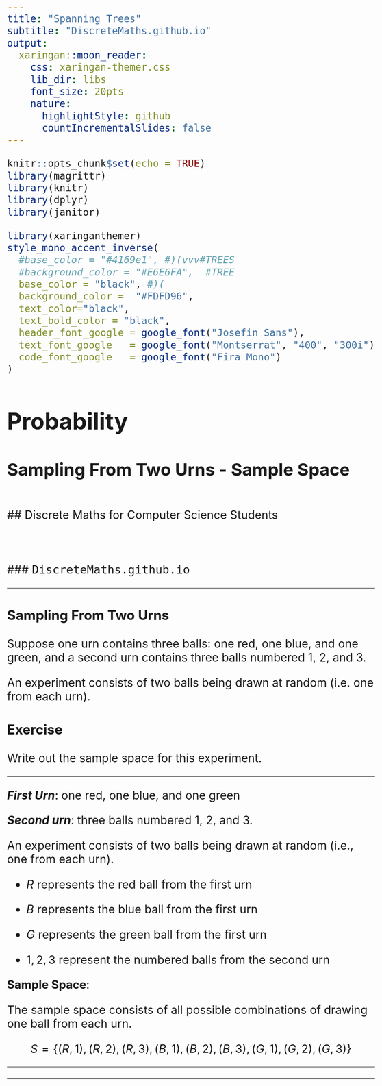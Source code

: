 ```yaml
---
title: "Spanning Trees"
subtitle: "DiscreteMaths.github.io"
output:
  xaringan::moon_reader:
    css: xaringan-themer.css
    lib_dir: libs
    font_size: 20pts
    nature:
      highlightStyle: github
      countIncrementalSlides: false
---
```


<style type="text/css">
  body{
  font-size: 20pt;
}
</style>



```r
knitr::opts_chunk$set(echo = TRUE)
library(magrittr)
library(knitr)
library(dplyr)
library(janitor)


```

```r
library(xaringanthemer)
style_mono_accent_inverse(
  #base_color = "#4169e1", #)(vvv#TREES
  #background_color = "#E6E6FA",  #TREE
  base_color = "black", #)(
  background_color =  "#FDFD96",
  text_color="black",
  text_bold_color = "black",
  header_font_google = google_font("Josefin Sans"),
  text_font_google   = google_font("Montserrat", "400", "300i"),
  code_font_google   = google_font("Fira Mono")
)
```
<style> 
  /* Hide page numbers */ .
  remark-slide-number { display: none; } 
</style>

# Probability
## Sampling From Two Urns - Sample Space
<br>
## Discrete Maths for Computer Science Students
<br><br><br><br>
### <tt>DiscreteMaths.github.io</tt>

---

### Sampling From Two Urns

Suppose one urn contains three balls: one red, one blue, and one green, and a second urn contains three balls numbered 1, 2, and 3. 

An experiment consists of two balls being drawn at random (i.e. one from each urn).


### Exercise 

Write out the sample space for this experiment.

---

***First Urn***:  one red, one blue, and one green

***Second urn***: three balls numbered 1, 2, and 3. 

An experiment consists of two balls being drawn at random (i.e., one from each urn).


- $R$ represents the red ball from the first urn

- $B$ represents the blue ball from the first urn

- $G$ represents the green ball from the first urn

- $1, 2, 3$ represent the numbered balls from the second urn

**Sample Space**:

The sample space consists of all possible combinations of drawing one ball from each urn.

$$S = \{ (R,1), (R,2), (R,3), (B,1), (B,2), (B,3), (G,1), (G,2), (G,3) \}$$


---


---
